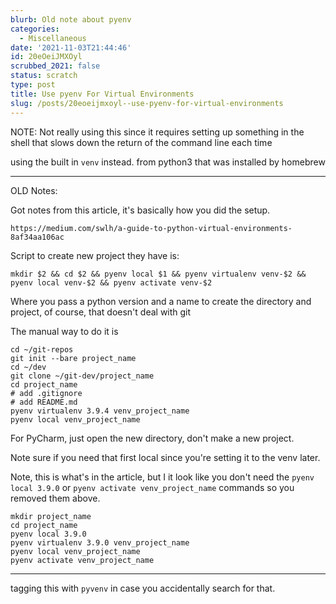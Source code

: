 ```yaml
---
blurb: Old note about pyenv
categories:
  - Miscellaneous
date: '2021-11-03T21:44:46'
id: 20eOeiJMXOyl
scrubbed_2021: false
status: scratch
type: post
title: Use pyenv For Virtual Environments
slug: /posts/20eoeijmxoyl--use-pyenv-for-virtual-environments
---
```


NOTE: Not really using this since it requires setting up something in the shell that slows down the return of the command line each time

using the built in `venv` instead. from python3 that was installed by homebrew



--- 

OLD Notes:

Got notes from this article, it's basically how you did the setup. 

    https://medium.com/swlh/a-guide-to-python-virtual-environments-8af34aa106ac

Script to create new project they have is:

    mkdir $2 && cd $2 && pyenv local $1 && pyenv virtualenv venv-$2 && pyenv local venv-$2 && pyenv activate venv-$2
    
Where you pass a python version and a name to create the directory and project, of course, that doesn't deal with git

The manual way to do it is


    cd ~/git-repos
    git init --bare project_name
    cd ~/dev 
    git clone ~/git-dev/project_name
    cd project_name
    # add .gitignore
    # add README.md
    pyenv virtualenv 3.9.4 venv_project_name
    pyenv local venv_project_name
    
For PyCharm, just open the new directory, don't make a new project. 


    
Note sure if you need that first local since you're setting it to the venv later. 

    
    
    
Note, this is what's in the article, but I it look like you don't need the `pyenv local 3.9.0` or `pyenv activate venv_project_name` commands so you removed them above. 

    mkdir project_name
    cd project_name
    pyenv local 3.9.0
    pyenv virtualenv 3.9.0 venv_project_name
    pyenv local venv_project_name
    pyenv activate venv_project_name

---

tagging this with `pyvenv` in case you accidentally search for that.
